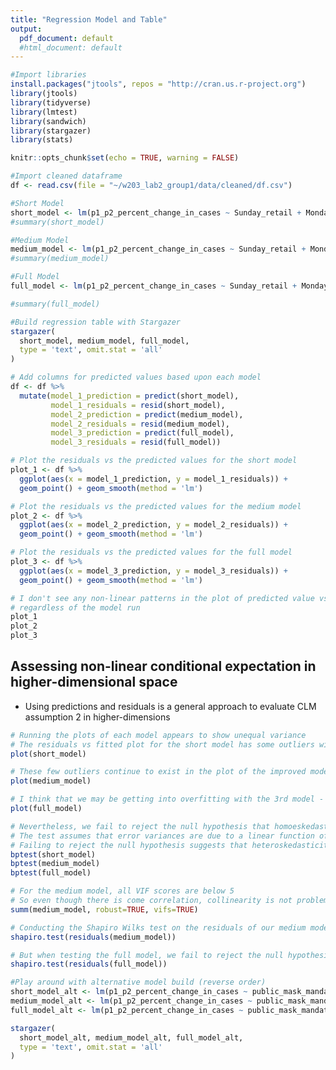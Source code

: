 ```yaml
---
title: "Regression Model and Table"
output:
  pdf_document: default
  #html_document: default
---
```


```r
#Import libraries
install.packages("jtools", repos = "http://cran.us.r-project.org")
library(jtools)
library(tidyverse)
library(lmtest)
library(sandwich)
library(stargazer)
library(stats)
```

```r
knitr::opts_chunk$set(echo = TRUE, warning = FALSE)
```

```r
#Import cleaned dataframe
df <- read.csv(file = "~/w203_lab2_group1/data/cleaned/df.csv")
```

```r
#Short Model
short_model <- lm(p1_p2_percent_change_in_cases ~ Sunday_retail + Monday_retail + Tuesday_retail + Wednesday_retail + Thursday_retail + Friday_retail + Saturday_retail, data = df)
#summary(short_model)

```

```r
#Medium Model
medium_model <- lm(p1_p2_percent_change_in_cases ~ Sunday_retail + Monday_retail + Tuesday_retail + Wednesday_retail + Thursday_retail + Friday_retail + Saturday_retail + public_mask_mandate_flag, data = df)
#summary(medium_model)

```

```r
#Full Model
full_model <- lm(p1_p2_percent_change_in_cases ~ Sunday_retail + Monday_retail + Tuesday_retail + Wednesday_retail + Thursday_retail + Friday_retail + Saturday_retail + public_mask_mandate_flag + percent_female + percent_white + percent_under_24 + percent_over_65,data = df)

#summary(full_model)
```

```r
#Build regression table with Stargazer
stargazer(
  short_model, medium_model, full_model, 
  type = 'text', omit.stat = 'all'
)
```
```r

# Add columns for predicted values based upon each model
df <- df %>% 
  mutate(model_1_prediction = predict(short_model),
         model_1_residuals = resid(short_model),
         model_2_prediction = predict(medium_model),
         model_2_residuals = resid(medium_model),
         model_3_prediction = predict(full_model), 
         model_3_residuals = resid(full_model))

# Plot the residuals vs the predicted values for the short model
plot_1 <- df %>%  
  ggplot(aes(x = model_1_prediction, y = model_1_residuals)) + 
  geom_point() + geom_smooth(method = 'lm')

# Plot the residuals vs the predicted values for the medium model
plot_2 <- df %>%  
  ggplot(aes(x = model_2_prediction, y = model_2_residuals)) + 
  geom_point() + geom_smooth(method = 'lm')

# Plot the residuals vs the predicted values for the full model
plot_3 <- df %>%  
  ggplot(aes(x = model_3_prediction, y = model_3_residuals)) + 
  geom_point() + geom_smooth(method = 'lm')

# I don't see any non-linear patterns in the plot of predicted value vs residuals
# regardless of the model run
plot_1
plot_2
plot_3
```

## Assessing non-linear conditional expectation in higher-dimensional space 

- Using predictions and residuals is a general approach to evaluate CLM assumption 2 in higher-dimensions

```r

# Running the plots of each model appears to show unequal variance
# The residuals vs fitted plot for the short model has some outliers with high variance above the regression line
plot(short_model)

# These few outliers continue to exist in the plot of the improved model
plot(medium_model)

# I think that we may be getting into overfitting with the 3rd model - the line on the residuals vs fitted plot is being pulled toward the outlier values
plot(full_model)

# Nevertheless, we fail to reject the null hypothesis that homoeskedasticity is present for all 3 models
# The test assumes that error variances are due to a linear function of one or explanatory variables in the model
# Failing to reject the null hypothesis suggests that heteroskedasticity could still be present, but if it does, those errors are not correlated with our dependent variable values
bptest(short_model)
bptest(medium_model)
bptest(full_model)
```
```r

# For the medium model, all VIF scores are below 5
# So even though there is come correlation, collinearity is not problematic
summ(medium_model, robust=TRUE, vifs=TRUE)
```
```r

# Conducting the Shapiro Wilks test on the residuals of our medium model yields residuals that are not normally distributed - the p-value is smaller than an alpha of 0.05
shapiro.test(residuals(medium_model))

# But when testing the full model, we fail to reject the null hypothesis that the residuals are normally distributed
shapiro.test(residuals(full_model))
```

```r
#Play around with alternative model build (reverse order)
short_model_alt <- lm(p1_p2_percent_change_in_cases ~ public_mask_mandate_flag, data = df)
medium_model_alt <- lm(p1_p2_percent_change_in_cases ~ public_mask_mandate_flag + percent_female + percent_white + percent_under_24 + percent_over_65, data = df)
full_model_alt <- lm(p1_p2_percent_change_in_cases ~ public_mask_mandate_flag + percent_female + percent_white + percent_under_24 + percent_over_65 + Sunday_retail + Monday_retail + Tuesday_retail + Wednesday_retail + Thursday_retail + Friday_retail + Saturday_retail,data = df)

stargazer(
  short_model_alt, medium_model_alt, full_model_alt, 
  type = 'text', omit.stat = 'all'
)

```
